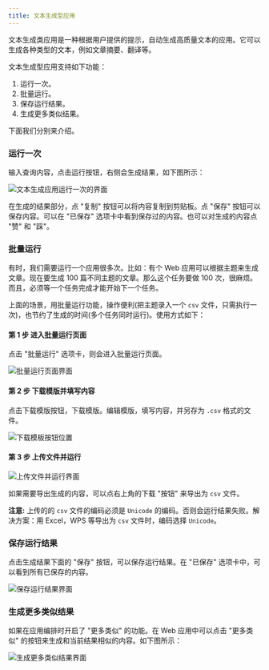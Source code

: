 ```yaml
---
title: 文本生成型应用
---
```


文本生成类应用是一种根据用户提供的提示，自动生成高质量文本的应用。它可以生成各种类型的文本，例如文章摘要、翻译等。

文本生成型应用支持如下功能：

1. 运行一次。
2. 批量运行。
3. 保存运行结果。
4. 生成更多类似结果。

下面我们分别来介绍。

### 运行一次

输入查询内容，点击运行按钮，右侧会生成结果，如下图所示：

<Frame caption="运行一次界面">
  <img src="https://assets-docs.dify.ai/dify-enterprise-mintlify/zh_CN/guides/application-publishing/launch-your-webapp-quickly/c211c29aa03c4985bc5a90d2a6903e59.png" alt="文本生成应用运行一次的界面" />
</Frame>

在生成的结果部分，点 "复制" 按钮可以将内容复制到剪贴板。点 "保存" 按钮可以保存内容。可以在 "已保存" 选项卡中看到保存过的内容。也可以对生成的内容点 "赞" 和 "踩"。

### 批量运行

有时，我们需要运行一个应用很多次。比如：有个 Web 应用可以根据主题来生成文章。现在要生成 100 篇不同主题的文章。那么这个任务要做 100 次，很麻烦。而且，必须等一个任务完成才能开始下一个任务。

上面的场景，用批量运行功能，操作便利(把主题录入一个 `csv` 文件，只需执行一次)，也节约了生成的时间(多个任务同时运行)。使用方式如下：

#### 第 1 步 进入批量运行页面

点击 "批量运行" 选项卡，则会进入批量运行页面。

<Frame caption="批量运行页面">
  <img src="https://assets-docs.dify.ai/dify-enterprise-mintlify/zh_CN/guides/application-publishing/launch-your-webapp-quickly/1983dbeda4308ce4d4ee592db91d264b.png" alt="批量运行页面界面" />
</Frame>

#### 第 2 步 下载模版并填写内容

点击下载模版按钮，下载模版。编辑模版，填写内容，并另存为 `.csv` 格式的文件。

<Frame caption="下载模板">
  <img src="https://assets-docs.dify.ai/dify-enterprise-mintlify/zh_CN/guides/application-publishing/launch-your-webapp-quickly/e39c10e8f250ab3446466f2b85601798.png" alt="下载模板按钮位置" />
</Frame>

#### 第 3 步 上传文件并运行

<Frame caption="上传文件并运行">
  <img src="https://assets-docs.dify.ai/dify-enterprise-mintlify/zh_CN/guides/application-publishing/launch-your-webapp-quickly/2ff10da8d0d9a728531ccdb8edc10ad4.png" alt="上传文件并运行界面" />
</Frame>

如果需要导出生成的内容，可以点右上角的下载 "按钮" 来导出为 `csv` 文件。

**注意:** 上传的的 `csv` 文件的编码必须是 `Unicode` 的编码。否则会运行结果失败。解决方案：用 Excel，WPS 等导出为 `csv` 文件时，编码选择 `Unicode`。

### 保存运行结果

点击生成结果下面的 "保存" 按钮，可以保存运行结果。在 "已保存" 选项卡中，可以看到所有已保存的内容。

<Frame caption="保存运行结果">
  <img src="https://assets-docs.dify.ai/dify-enterprise-mintlify/zh_CN/guides/application-publishing/launch-your-webapp-quickly/fff0654787d9b26fefc7b38a8b1e1233.png" alt="保存运行结果界面" />
</Frame>

### 生成更多类似结果

如果在应用编排时开启了 "更多类似" 的功能。在 Web 应用中可以点击 "更多类似" 的按钮来生成和当前结果相似的内容。如下图所示：

<Frame caption="生成更多类似结果">
  <img src="https://assets-docs.dify.ai/dify-enterprise-mintlify/zh_CN/guides/application-publishing/launch-your-webapp-quickly/9436fc90b8af59afd2e654f29f614c6e.png" alt="生成更多类似结果界面" />
</Frame>